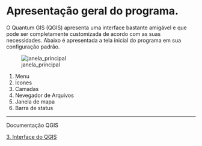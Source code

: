 # Apresentação geral do programa.

O Quantum GIS (QGIS) apresenta uma interface bastante amigável e que pode ser completamente customizada de acordo com as suas necessidades. Abaixo é apresentada a tela inicial do programa em sua configuração padrão.

![janela_principal](img/tela_principal.png)

1. Menu
2. Ícones
3. Camadas
4. Nevegador de Arquivos
5. Janela de mapa
6. Barra de status

---
Documentação QGIS

[3. Interface do QGIS](https://docs.qgis.org/3.40/pt_BR/docs/user_manual/introduction/qgis_gui.html){target="_blank"}